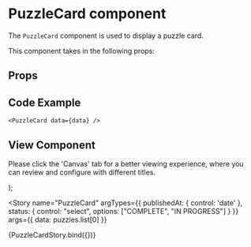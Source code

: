 
<Meta
  title="Newskit Components/Puzzles/Puzzle Card"
  component={PuzzleCard}
/>

# PuzzleCard component
The `PuzzleCard` component is used to display a puzzle card.

This component takes in the following props:

## Props
<Props of={PuzzleCard} />

## Code Example
`<PuzzleCard data={data} />`

## View Component
Please click the 'Canvas' tab for a better viewing experience, where you can review and configure with different titles.

  <NewsKitProvider theme={PuzzlesWebLightTheme}>
    <PuzzleCard {...{data}} />
  </NewsKitProvider>
);

<Story
  name="PuzzleCard"
  argTypes={{
    publishedAt: { control: 'date' },
    status: { control: "select", options: ["COMPLETE", "IN PROGRESS"] }
  }}
  args={{ data: puzzles.list[0] }}
>
  {PuzzleCardStory.bind({})}
</Story>
